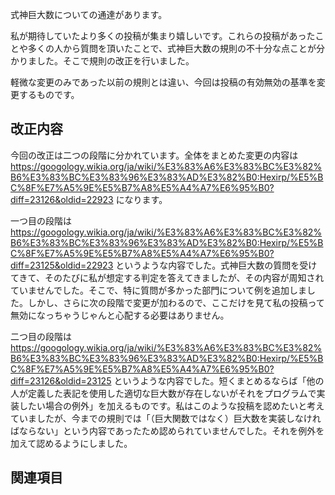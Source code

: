 式神巨大数についての通達があります。

私が期待していたより多くの投稿が集まり嬉しいです。これらの投稿があったことや多くの人から質問を頂いたことで、式神巨大数の規則の不十分な点ことが分かりました。そこで規則の改正を行いました。

軽微な変更のみであった以前の規則とは違い、今回は投稿の有効無効の基準を変更するものです。

== 改正内容 ==

今回の改正は二つの段階に分かれています。全体をまとめた変更の内容は https://googology.wikia.org/ja/wiki/%E3%83%A6%E3%83%BC%E3%82%B6%E3%83%BC%E3%83%96%E3%83%AD%E3%82%B0:Hexirp/%E5%BC%8F%E7%A5%9E%E5%B7%A8%E5%A4%A7%E6%95%B0?diff=23126&oldid=22923 になります。

一つ目の段階は https://googology.wikia.org/ja/wiki/%E3%83%A6%E3%83%BC%E3%82%B6%E3%83%BC%E3%83%96%E3%83%AD%E3%82%B0:Hexirp/%E5%BC%8F%E7%A5%9E%E5%B7%A8%E5%A4%A7%E6%95%B0?diff=23125&oldid=22923 というような内容でした。式神巨大数の質問を受けてきて、そのたびに私が想定する判定を答えてきましたが、その内容が周知されていませんでした。そこで、特に質問が多かった部門について例を追加しました。しかし、さらに次の段階で変更が加わるので、ここだけを見て私の投稿って無効になっちゃうじゃんと心配する必要はありません。

二つ目の段階は https://googology.wikia.org/ja/wiki/%E3%83%A6%E3%83%BC%E3%82%B6%E3%83%BC%E3%83%96%E3%83%AD%E3%82%B0:Hexirp/%E5%BC%8F%E7%A5%9E%E5%B7%A8%E5%A4%A7%E6%95%B0?diff=23126&oldid=23125 というような内容でした。短くまとめるならば「他の人が定義した表記を使用した適切な巨大数が存在しないがそれをプログラムで実装したい場合の例外」を加えるものです。私はこのような投稿を認めたいと考えていましたが、今までの規則では「（巨大関数ではなく）巨大数を実装しなければならない」という内容であったため認められていませんでした。それを例外を加えて認めるようにしました。

== 関連項目 ==

{{ユーザー:Hexirp/式神巨大数}}
